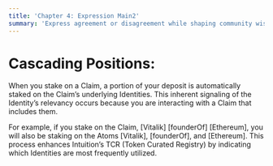 ```yaml
---
title: 'Chapter 4: Expression Main2'
summary: 'Express agreement or disagreement while shaping community wisdom.'
---
```


# Cascading Positions:

When you stake on a Claim, a portion of your deposit is automatically staked on the Claim’s underlying Identities. This inherent signaling of the Identity’s relevancy occurs because you are interacting with a Claim that includes them.

For example, if you stake on the Claim, [Vitalik] [founderOf] [Ethereum], you will also be staking on the Atoms [Vitalik], [founderOf], and [Ethereum]. This process enhances Intuition’s TCR (Token Curated Registry) by indicating which Identities are most frequently utilized.
